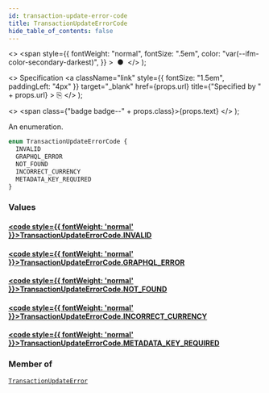 ```yaml
---
id: transaction-update-error-code
title: TransactionUpdateErrorCode
hide_table_of_contents: false
---
```


  <>
    <span
      style={{
        fontWeight: "normal",
        fontSize: ".5em",
        color: "var(--ifm-color-secondary-darkest)",
      }}
    >
      &nbsp;●&nbsp;
    </span>
  </>
);

  <>
    Specification
    <a
      className="link"
      style={{ fontSize: "1.5em", paddingLeft: "4px" }}
      target="\_blank"
      href={props.url}
      title={"Specified by " + props.url}
    >
      ⎘
    </a>
  </>
);

  <>
    <span class={"badge badge--" + props.class}>{props.text}</span>
  </>
);

An enumeration.

```graphql
enum TransactionUpdateErrorCode {
  INVALID
  GRAPHQL_ERROR
  NOT_FOUND
  INCORRECT_CURRENCY
  METADATA_KEY_REQUIRED
}
```

### Values

#### [<code style={{ fontWeight: 'normal' }}>TransactionUpdateErrorCode.<b>INVALID</b></code>](#)

>

#### [<code style={{ fontWeight: 'normal' }}>TransactionUpdateErrorCode.<b>GRAPHQL_ERROR</b></code>](#)

>

#### [<code style={{ fontWeight: 'normal' }}>TransactionUpdateErrorCode.<b>NOT_FOUND</b></code>](#)

>

#### [<code style={{ fontWeight: 'normal' }}>TransactionUpdateErrorCode.<b>INCORRECT_CURRENCY</b></code>](#)

>

#### [<code style={{ fontWeight: 'normal' }}>TransactionUpdateErrorCode.<b>METADATA_KEY_REQUIRED</b></code>](#)

>

### Member of

[`TransactionUpdateError`](../../../developer/api-reference/objects/transaction-update-error) <Badge class="secondary" text="object"/>
